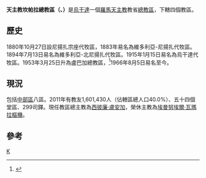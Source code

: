 {{Infobox Roman Catholic diocese
|Roman Catholic Diocese of = 天主教坎帕拉總教區
|Latin name of diocese = Archidioecesis Kampalaensis
|image = Cath_Cathedral_of_Kampala.jpg
|caption =聖母主教座堂
|location =[[烏干達|烏干達]]
|territory =[[中部區_(烏干達)|中部區]]八區
|population = 1,601,430
|rite = 拉丁禮
|patron = 
|province = 
|established = 1880年
|cathedral =聖母主教座堂
|副主教座堂 =
|leadership = 總主教
|website =
|教宗 = 
|metropolitan =西彼廉·盧安加
|ordinary = 
|coadjutor bishop =
|emeritus =[[埃曼努埃爾·瓦瑪拉|埃曼努埃爾·瓦瑪拉]][[樞機|樞機]]
}}

'''天主教坎帕拉總教區（{{lang-la|Archidioecesis Kampalaensis}}、{{lang-en|Archdiocese of Kampala}}）'''是[[烏干達|烏干達]]一個[[羅馬天主教|羅馬天主教]]教省[[總教區|總教區]]，下轄四個教區。
==歷史==
1880年10月27日設尼揚扎宗座代牧區，1883年易名為維多利亞-尼揚扎代牧區。1894年7月13日易名為維多利亞-北尼揚扎代牧區。1915年1月15日易名為烏干達代牧區。1953年3月25日升為盧巴加總教區，<ref>{{cite journal
|journal=[[宗座公報|宗座公報]]
|publisher=梵蒂岡出版社
|date=1953年
|volume=45
|title=''Quemadmodum ad Nos''
|page=705
|url=http://www.vatican.va/archive/aas/documents/AAS%2045%20%5B1953%5D%20-%20ocr.pdf
|access-date=2013-12-06
|archive-date=2010-03-27
|archive-url=https://web.archive.org/web/20100327065805/http://www.vatican.va/archive/aas/documents/AAS%2045%20%5B1953%5D%20-%20ocr.pdf
|dead-url=no
}}</ref>1966年8月5日易名至今。

==現況==
包括[[中部區_(烏干達)|中部區]]八區。2011年有教友1,601,430人（佔轄區總人口40.0%）、五十四個堂區、299司鐸。現任教區總主教為[[西彼廉·盧安加|西彼廉·盧安加]]，榮休主教為[[埃曼努埃爾·瓦瑪拉|埃曼努埃爾·瓦瑪拉]][[樞機|樞機]]。

==參考==
{{reflist}}
{{烏干達天主教教區}}
[[Category:烏干達天主教教區|K]]